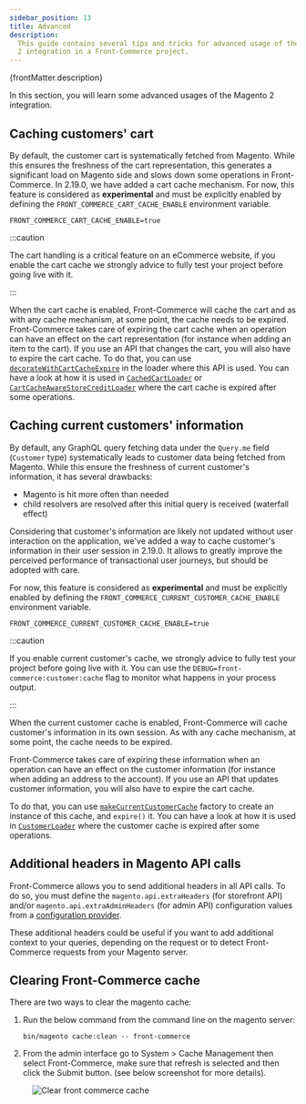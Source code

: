 ```yaml
---
sidebar_position: 13
title: Advanced
description:
  This guide contains several tips and tricks for advanced usage of the Magento
  2 integration in a Front-Commerce project.
---
```


<SinceVersion tag="2.7" />

<p>{frontMatter.description}</p>


In this section, you will learn some advanced usages of the Magento 2
integration.

## Caching customers' cart

<SinceVersion tag="2.19" />

By default, the customer cart is systematically fetched from Magento. While this
ensures the freshness of the cart representation, this generates a significant
load on Magento side and slows down some operations in Front-Commerce. In
2.19.0, we have added a cart cache mechanism. For now, this feature is
considered as **experimental** and must be explicitly enabled by defining the
`FRONT_COMMERCE_CART_CACHE_ENABLE` environment variable.

```shell title=.env
FRONT_COMMERCE_CART_CACHE_ENABLE=true
```

:::caution

The cart handling is a critical feature on an eCommerce website, if you enable
the cart cache we strongly advice to fully test your project before going live
with it.

:::

When the cart cache is enabled, Front-Commerce will cache the cart and as with
any cache mechanism, at some point, the cache needs to be expired.
Front-Commerce takes care of expiring the cart cache when an operation can have
an effect on the cart representation (for instance when adding an item to the
cart). If you use an API that changes the cart, you will also have to expire the
cart cache. To do that, you can use
[`decorateWithCartCacheExpire`](https://gitlab.blackswift.cloud/front-commerce/front-commerce/-/blob/main/src/server/modules/magento2/cart/cache/decorateWithCartCacheExpire.js)
in the loader where this API is used. You can have a look at how it is used in
[`CachedCartLoader`](https://gitlab.blackswift.cloud/front-commerce/front-commerce/-/blob/d8d74295d36455419f5e80c4d28e69987976b59c/src/server/modules/magento2/cart/loaders/CachedCartLoader.js#L20-24)
or
[`CartCacheAwareStoreCreditLoader`](https://gitlab.blackswift.cloud/front-commerce/front-commerce/-/blob/d29c30a0c6a513472b66f10441bd2c620903b11c/src/server/modules/magento2-commerce/store-credit/loaders/CartCacheAwareStoreCreditLoader.js#L43-51)
where the cart cache is expired after some operations.

## Caching current customers' information

<SinceVersion tag="2.19" />

By default, any GraphQL query fetching data under the `Query.me` field
(`Customer` type) systematically leads to customer data being fetched from
Magento. While this ensure the freshness of current customer's information, it
has several drawbacks:

- Magento is hit more often than needed
- child resolvers are resolved after this initial query is received (waterfall
  effect)

Considering that customer's information are likely not updated without user
interaction on the application, we've added a way to cache customer's
information in their user session in 2.19.0. It allows to greatly improve the
perceived performance of transactional user journeys, but should be adopted with
care.

For now, this feature is considered as **experimental** and must be explicitly
enabled by defining the `FRONT_COMMERCE_CURRENT_CUSTOMER_CACHE_ENABLE`
environment variable.

```shell title=.env
FRONT_COMMERCE_CURRENT_CUSTOMER_CACHE_ENABLE=true
```

:::caution

If you enable current customer's cache, we strongly advice to fully test your
project before going live with it. You can use the
`DEBUG=front-commerce:customer:cache` flag to monitor what happens in your
process output.

:::

When the current customer cache is enabled, Front-Commerce will cache customer's
information in its own session. As with any cache mechanism, at some point, the
cache needs to be expired.

Front-Commerce takes care of expiring these information when an operation can
have an effect on the customer information (for instance when adding an address
to the account). If you use an API that updates customer information, you will
also have to expire the cart cache.

To do that, you can use
[`makeCurrentCustomerCache`](https://gitlab.blackswift.cloud/front-commerce/front-commerce/-/blob/main/src/server/modules/magento2/customer/cache/makeCurrentCustomerCache.js)
factory to create an instance of this cache, and `expire()` it. You can have a
look at how it is used in
[`CustomerLoader`](https://gitlab.blackswift.cloud/front-commerce/front-commerce/-/blob/main/src/server/modules/magento2/customer/loaders/CustomerLoader.js)
where the customer cache is expired after some operations.

## Additional headers in Magento API calls

<SinceVersion tag="2.7" />

Front-Commerce allows you to send additional headers in all API calls. To do so,
you must define the `magento.api.extraHeaders` (for storefront API) and/or
`magento.api.extraAdminHeaders` (for admin API) configuration values from a
[configuration provider](/docs/advanced/server/configurations#what-is-a-configuration-provider).

These additional headers could be useful if you want to add additional context
to your queries, depending on the request or to detect Front-Commerce requests
from your Magento server.

## Clearing Front-Commerce cache

There are two ways to clear the magento cache:

1. Run the below command from the command line on the magento server:

   ```shell
   bin/magento cache:clean -- front-commerce
   ```

2. From the admin interface go to System > Cache Management then select
   Front-Commerce, make sure that refresh is selected and then click the Submit
   button. (see below screenshot for more details).

<Figure>

![Clear front commerce cache](./assets/clear-fc-cache.jpg)

</Figure>
